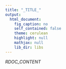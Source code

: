 ```yaml
---
title: "_TITLE_"
output: 
  html_document:
    fig_caption: no
    self_contained: false
    theme: cerulean
    highlight: null
    mathjax: null
    lib_dir: libs
---
```


<!--RDOC-->
<div class="rdoc">
    
_RDOC_CONTENT_
    
</div>
<!--RDOC-->
